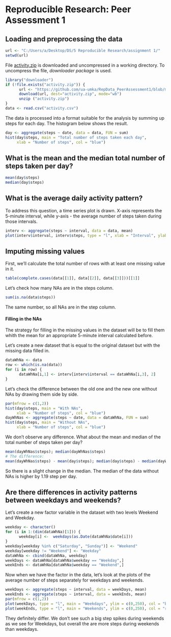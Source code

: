 # Reproducible Research: Peer Assessment 1

## Loading and preprocessing the data
```{r, echo=FALSE}
url <- "C:/Users/a/Desktop/DS/5 Reproducible Research/assignment 1/"
setwd(url)
```

File [activity.zip](https://github.com/ua-umka/RepData_PeerAssessment1/blob/master/activity.zip?raw=true) is downloaded and uncompressed in a working directory. To uncompress the file, *downloader package* is used.
```{r}
library("downloader")
if (!file.exists("activity.zip")) {
      url <- "https://github.com/ua-umka/RepData_PeerAssessment1/blob/master/activity.zip?raw=true"
      download(url, dest="activity.zip", mode="wb")
      unzip ("activity.zip")
}
data <- read.csv("activity.csv")
```

The data is processed into a format suitable for the analysis by summing up steps for each day. The histogram below shows the result.
```{r, fig.height=4, fig.width=4}
day <- aggregate(steps ~ date, data = data, FUN = sum)
hist(day$steps, main = "Total number of steps taken each day",
     xlab = "Number of steps", col = "blue")
```


## What is the mean and the median total number of steps taken per day?
```{r}
mean(day$steps)
median(day$steps)
```


## What is the average daily activity pattern?
To address this question, a time series plot is drawn. X-axis represents the 5-minute interval, while y-axis - the average number of steps taken during those intervals.
```{r}
interv <- aggregate(steps ~ interval, data = data, mean)
plot(interv$interval, interv$steps, type = "l", xlab = "Interval", ylab = "Steps", main = "Average number of steps by intervals")
```

## Imputing missing values
First, we'll calculate the total number of rows with at least one missing value in it.
```{r}
table(complete.cases(data[[1]], data[[2]], data[[3]]))[[1]]
```
Let's check how many NAs are in the steps column.
```{r}
sum(is.na(data$steps))
```
The same number, so all NAs are in the step column.

#### Filling in the NAs
The strategy for filling in the missing values in the dataset will be to fill them whith the mean for an appropriate 5-minute interval calculated before.

Let's create a new dataset that is equal to the original dataset but with the missing data filled in.
```{r}
dataWhNa <- data
row <- which(is.na(data))
for (i in row) {
      dataWhNa[i,1] <- interv[interv$interval == dataWhNa[i,3], 2]
}
```
Let's check the difference between the old one and the new one without NAs by drawing them side by side.
```{r}
par(mfrow = c(1,2))
hist(day$steps, main = "With NAs",
     xlab = "Number of steps", col = "blue")
dayWhNas <- aggregate(steps ~ date, data = dataWhNa, FUN = sum)
hist(day$steps, main = "Without NAs",
     xlab = "Number of steps", col = "blue")
```

We don't observe any difference. What about the mean and median of the total
number of steps taken per day?

```{r}
mean(dayWhNas$steps); median(dayWhNas$steps)
# The difference:
mean(dayWhNas$steps) - mean(day$steps); median(day$steps) - median(dayWhNas$steps)
```

So there is a slight change in the median. The median of the data without NAs is higher by 1.19 step per day.

## Are there differences in activity patterns between weekdays and weekends?
Let's create a new factor variable in the dataset with two levels Weekend and Weekday.
```{r}
weekday <- character()
for (i in 1:(dim(dataWhNa)[1])) {
      weekday[i] <-  weekdays(as.Date(dataWhNa$date[i]))
}
weekday[weekday %in% c("Saturday", "Sunday")] <- "Weekend"
weekday[weekday != "Weekend"] <- "Weekday"
dataWhNa <- cbind(dataWhNa, weekday)
weekDays <- dataWhNa[dataWhNa$weekday == "Weekday",]
weekEnds <- dataWhNa[dataWhNa$weekday == "Weekend",]
```

Now when we have the factor in the data, let's look at the plots of the average number of steps separately for weekdays and weekends. 
```{r}
weekDays <- aggregate(steps ~ interval, data = weekDays, mean)
weekEnds <- aggregate(steps ~ interval, data = weekEnds, mean)
par(mfrow = c(1,2))
plot(weekDays, type = "l", main = "Weekdays", ylim = c(0,250), col = "blue")
plot(weekEnds, type = "l", main = "Weekends", ylim = c(0,250), col = "red")

```
They definitely differ. We don't see such a big step spikes during
weekends as we see for Weekdays, but overall the are more steps during
weekends than weekdays.

